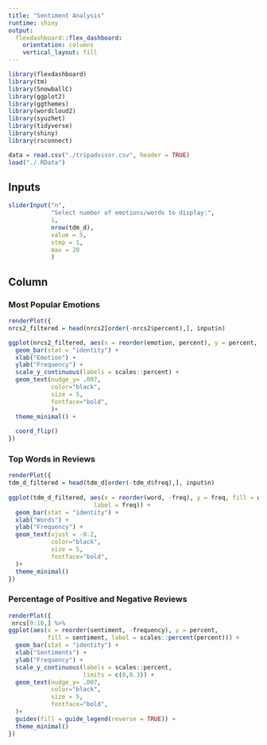 ---
title: "Sentiment Analysis"
runtime: shiny
output: 
  flexdashboard::flex_dashboard:
    orientation: columns
    vertical_layout: fill
---

```{r setup, include=FALSE}
library(flexdashboard)
library(tm)
library(SnowballC)
library(ggplot2)
library(ggthemes)
library(wordcloud2)
library(syuzhet)
library(tidyverse)
library(shiny)
library(rsconnect)

data = read.csv("./tripadvisor.csv", header = TRUE)
load("./.RData")
```

Inputs {.sidebar}
-----------------------------------------------------------------------
```{r}
sliderInput("n", 
            "Select number of emotions/words to display:",
            1,
            nrow(tdm_d),
            value = 5,
            step = 1,
            max = 20
            )

```

Column 
-------------------------------------

### Most Popular Emotions

```{r}
renderPlot({
nrcs2_filtered = head(nrcs2[order(-nrcs2$percent),], input$n)

ggplot(nrcs2_filtered, aes(x = reorder(emotion, percent), y = percent, fill = emotion, label = scales::percent(percent))) +
  geom_bar(stat = "identity") +
  xlab("Emotion") + 
  ylab("Frequency") +
  scale_y_continuous(labels = scales::percent) +
  geom_text(nudge_y= .007,
            color="black",
            size = 5,
            fontface="bold",
            )+
  theme_minimal() +
  
  coord_flip()
})

```

### Top Words in Reviews

```{r}
renderPlot({
tdm_d_filtered = head(tdm_d[order(-tdm_d$freq),], input$n)
  
ggplot(tdm_d_filtered, aes(x = reorder(word, -freq), y = freq, fill = word,
                        label = freq)) +
  geom_bar(stat = "identity") +
  xlab("Words") + 
  ylab("Frequency") +
  geom_text(vjust = -0.2,
            color="black",
            size = 5,
            fontface="bold",
  )+
  theme_minimal()
})
```

### Percentage of Positive and Negative Reviews

```{r}
renderPlot({
 nrcs[9:10,] %>% 
ggplot(aes(x = reorder(sentiment, -frequency), y = percent, 
           fill = sentiment, label = scales::percent(percent))) +
  geom_bar(stat = "identity") +
  xlab("Sentiments") + 
  ylab("Frequency") +
  scale_y_continuous(labels = scales::percent,
                     limits = c(0,0.3)) +
  geom_text(nudge_y= .007,
            color="black",
            size = 5,
            fontface="bold",
  )+
  guides(fill = guide_legend(reverse = TRUE)) +
  theme_minimal()
})
```


